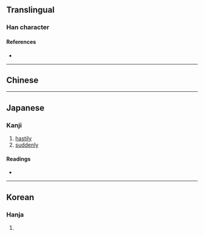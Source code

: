 {{character info}}
==Translingual==

===Han character===
{{Han char|rn=9|rad=人|as=08|sn=10|four=|canj=OLHF|ids=⿲亻丨⿱夂火}}

====References====
* {{Han ref|kx=0107.230|dkj=00763|dj=0229.030|hdz=10176.010|uh=5010|ud=20496}}

----

==Chinese==
{{zh-see|倏|v}}

----

==Japanese==

===Kanji===
{{ja-kanji|grade=|rs=人08}}

# [[hastily]]
# [[suddenly]]

====Readings====
* {{ja-readings|on=[[しゅく]] (shuku)|kun=}}

----

==Korean==

===Hanja===
{{ko-hanja|hangeul=숙|rv=suk|mr=suk}}

# {{rfdef|ko|sort=人08}}